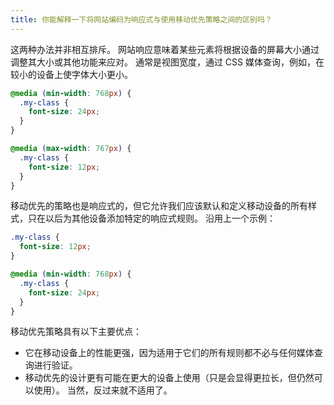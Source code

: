 ```yaml
---
title: 你能解释一下将网站编码为响应式与使用移动优先策略之间的区别吗？
---
```


这两种办法并非相互排斥。 网站响应意味着某些元素将根据设备的屏幕大小通过调整其大小或其他功能来应对。 通常是视图宽度，通过 CSS 媒体查询，例如，在较小的设备上使字体大小更小。

```css
@media (min-width: 768px) {
  .my-class {
    font-size: 24px;
  }
}

@media (max-width: 767px) {
  .my-class {
    font-size: 12px;
  }
}
```

移动优先的策略也是响应式的，但它允许我们应该默认和定义移动设备的所有样式，只在以后为其他设备添加特定的响应式规则。 沿用上一个示例：

```css
.my-class {
  font-size: 12px;
}

@media (min-width: 768px) {
  .my-class {
    font-size: 24px;
  }
}
```

移动优先策略具有以下主要优点：

- 它在移动设备上的性能更强，因为适用于它们的所有规则都不必与任何媒体查询进行验证。
- 移动优先的设计更有可能在更大的设备上使用（只是会显得更拉长，但仍然可以使用）。 当然，反过来就不适用了。
